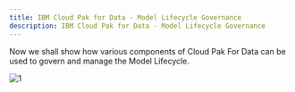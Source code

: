 ```yaml
---
title: IBM Cloud Pak for Data - Model Lifecycle Governance
description: IBM Cloud Pak for Data - Model Lifecycle Governance
---
```


Now we shall show how various components of Cloud Pak For Data can be used to govern and manage the Model Lifecycle. 

 ![1](./images/cp4d-mdlc.png)



